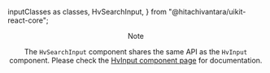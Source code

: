   inputClasses as classes,
  HvSearchInput,
} from "@hitachivantara/uikit-react-core";


<Header
  params={{ name: "SearchInput", classes }}
  Component={HvSearchInput}
  componentName="HvSearchInput"
  controls={{
    label: { type: "text", defaultValue: "Search" },
    description: { type: "text", defaultValue: "Please enter a search term" },
    placeholder: "Insert search term...",
    required: { defaultValue: true },
    readOnly: { defaultValue: false },
    disabled: { defaultValue: false },
  }}
  decoratorClassName="w-full"
/>

> [!NOTE]
>
> The `HvSearchInput` component shares the same API as the `HvInput` component.
> Please check the [HvInput component page](/components/input) for
> documentation.
